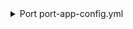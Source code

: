 <details>

<summary> Port port-app-config.yml </summary>

```yaml showLineNumbers
resources:
  - kind: repository
    selector:
      query: "true" # JQ boolean query. If evaluated to false - skip syncing the object.
    port:
      entity:
        mappings:
          identifier: ".name" # The Entity identifier will be the repository name.
          title: ".name"
          blueprint: '"githubRepository"'
          properties:
            readme: file://README.md
            url: .html_url
            defaultBranch: .default_branch
  - kind: release
    selector:
      query: 'true'
    port:
      entity:
        mappings:
          identifier: .release.name
          title: .release.name
          blueprint: '"release"'
          properties:
            author: .release.author.login
            description: .release.body
            release_creation_time: .release.created_at
          relations:
            tag: .release.tag_name
            repository: .repo.name
  - kind: tag
    selector:
      query: 'true'
    port:
      entity:
        mappings:
          identifier: .tag.name
          title: .tag.name
          blueprint: '"tag"'
          properties:
            commit_sha: .commit.sha
          relations:
            repository: .repo.name
```

</details>
